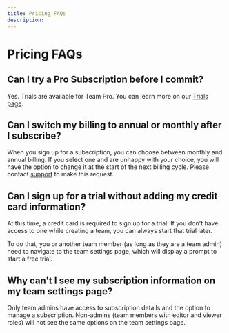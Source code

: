 ```yaml
---
title: Pricing FAQs
description: 
---
```



# Pricing FAQs

## Can I try a Pro Subscription before I commit?
Yes. Trials are available for Team Pro. You can learn more on our [Trials page](/learn/plan-billing/trials).

## Can I switch my billing to annual or monthly after I subscribe?
When you sign up for a subscription, you can choose between monthly and annual billing. If you select one and are unhappy with your choice, you will have the option to change it at the start of the next billing cycle. Please contact [support](mailto:support@codesandbox.io) to make this request.

## Can I sign up for a trial without adding my credit card information?
At this time, a credit card is required to sign up for a trial. If you don't have access to one while creating a team, you can always start that trial later.

To do that, you or another team member (as long as they are a team admin) need to navigate to the team settings page, which will display a prompt to start a free trial.

## Why can't I see my subscription information on my team settings page?
Only team admins have access to subscription details and the option to manage a subscription. Non-admins (team members with editor and viewer roles) will not see the same options on the team settings page.
